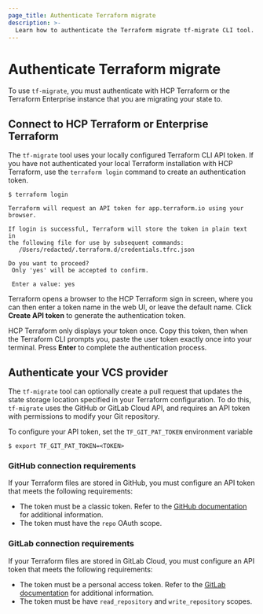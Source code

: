 ```yaml
---
page_title: Authenticate Terraform migrate
description: >-
  Learn how to authenticate the Terraform migrate tf-migrate CLI tool.
---
```


# Authenticate Terraform migrate

To use `tf-migrate`, you must authenticate with HCP Terraform or the Terraform Enterprise instance that you are migrating your state to.

## Connect to HCP Terraform or Enterprise Terraform

The `tf-migrate` tool uses your locally configured Terraform CLI API token. If you have not authenticated your local Terraform installation with HCP Terraform, use the `terraform login` command to create an authentication token.

```
$ terraform login

Terraform will request an API token for app.terraform.io using your browser.

If login is successful, Terraform will store the token in plain text in
the following file for use by subsequent commands:
   /Users/redacted/.terraform.d/credentials.tfrc.json

Do you want to proceed?
 Only 'yes' will be accepted to confirm.

 Enter a value: yes
```

Terraform opens a browser to the HCP Terraform sign in screen, where you can then enter a token name in the web UI, or leave the default name. Click **Create API token** to generate the authentication token.

HCP Terraform only displays your token once. Copy this token, then when the Terraform CLI prompts you, paste the user token exactly once into your terminal. Press **Enter** to complete the authentication process.

## Authenticate your VCS provider

The `tf-migrate` tool can optionally create a pull request that updates the state storage location specified in your Terraform configuration. To do this, `tf-migrate` uses the GitHub or GitLab Cloud API, and requires an API token with permissions to modify your Git repository.

To configure your API token, set the `TF_GIT_PAT_TOKEN` environment variable

```
$ export TF_GIT_PAT_TOKEN=<TOKEN>
```

### GitHub connection requirements

If your Terraform files are stored in GitHub, you must configure an API token that meets the following requirements:

- The token must be a classic token. Refer to the [GitHub documentation](https://docs.github.com/en/authentication/keeping-your-account-and-data-secure/managing-your-personal-access-tokens) for additional information.
- The token must have the `repo` OAuth scope.

### GitLab connection requirements

If your Terraform files are stored in GitLab Cloud, you must configure an API token that meets the following requirements:

- The token must be a personal access token. Refer to the [GitLab documentation](https://docs.gitlab.com/user/profile/personal_access_tokens) for additional information.
- The token must be have `read_repository` and `write_repository` scopes.